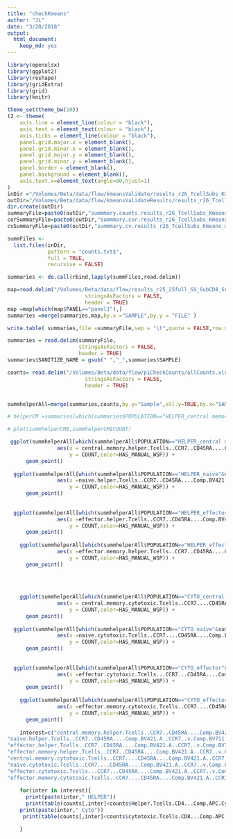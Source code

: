 ```yaml
---
title: "checkKmeans"
author: "JL"
date: "3/28/2018"
output: 
  html_document: 
    keep_md: yes
---
```





```r
library(openxlsx)
library(ggplot2)
library(reshape)
library(gridExtra)
library(grid)
library(knitr)

theme_set(theme_bw(10))
t2 <- theme(
    axis.line = element_line(colour = "black"),
    axis.text = element_text(colour = "black"),
    axis.ticks = element_line(colour = "black"),
    panel.grid.major.x = element_blank(),
    panel.grid.minor.x = element_blank(),
    panel.grid.major.y = element_blank(),
    panel.grid.minor.y = element_blank(),
    panel.border = element_blank(),
    panel.background = element_blank(),
    axis.text.x=element_text(angle=90,hjust=1)
)
inDir ="/Volumes/Beta/data/flow/kmeansValidate/results_r26_TcellSubs_Kmeans_wsp_v8/"
outDir="/Volumes/Beta/data/flow/kmeansValidateResults/results_r26_TcellSubs_Kmeans_wsp_v8/"
dir.create(outDir)
summaryFile=paste0(outDir,"summmary.counts.results_r26_TcellSubs_Kmeans_wsp_v8.txt")
corSummaryFile=paste0(outDir,"summmary.cor.results_r26_TcellSubs_Kmeans_wsp_v8.txt")
cvSummaryFile=paste0(outDir,"summmary.cv.results_r26_TcellSubs_Kmeans_wsp_v8.txt")

```


```r

summFiles <-
  list.files(inDir,
             pattern = "counts.txt$",
             full = TRUE,
             recursive = FALSE)

summaries <- do.call(rbind,lapply(summFiles,read.delim))

map=read.delim("/Volumes/Beta/data/flow/results_r25_25full_SS_SubCD8_SCD14_Manuals/FULL/all.totalCellCounts.metrics.format.txt",
                         stringsAsFactors = FALSE,
                         header = TRUE)
map =map[which(map$PANEL=="panel1"),]
summaries =merge(summaries,map,by.x ="SAMPLE",by.y = "FILE" )

write.table( summaries,file =summaryFile,sep = "\t",quote = FALSE,row.names = FALSE)

```

```r
summaries = read.delim(summaryFile,
                       stringsAsFactors = FALSE,
                       header = TRUE)
summaries$SANITIZE_NAME = gsub(" ","_",summaries$SAMPLE)

counts= read.delim("/Volumes/Beta/data/flow/p1CheckCounts/allCounts.xln",
                         stringsAsFactors = FALSE,
                         header = TRUE)


summhelperAll=merge(summaries,counts,by.y="Sample",all.y=TRUE,by.x="SAMPLE")

# helperCM =summaries[which(summaries$POPULATION=="HELPER_central memory"),]

# plot(summhelperCM$,summhelperCM$COUNT)

 ggplot(summhelperAll[which(summhelperAll$POPULATION=="HELPER_central memory"&summhelperAll$HAS_MANUAL_WSP==FALSE),],
                aes(x = central.memory.helper.Tcells..CCR7..CD45RA....Comp.BV421.A..CCR7..v.Comp.BV711.A..CD45RA..,
                    y = COUNT,color=HAS_MANUAL_WSP)) +
      geom_point()
 
  ggplot(summhelperAll[which(summhelperAll$POPULATION=="HELPER_naive"&summhelperAll$HAS_MANUAL_WSP==FALSE),],
                aes(x =naive.helper.Tcells..CCR7..CD45RA....Comp.BV421.A..CCR7..v.Comp.BV711.A..CD45RA.. ,
                    y = COUNT,color=HAS_MANUAL_WSP)) +
      geom_point()
 
  
  ggplot(summhelperAll[which(summhelperAll$POPULATION=="HELPER_effector"&summhelperAll$HAS_MANUAL_WSP==FALSE),],
                aes(x =effector.helper.Tcells..CCR7..CD45RA....Comp.BV421.A..CCR7..v.Comp.BV711.A..CD45RA.. ,
                    y = COUNT,color=HAS_MANUAL_WSP)) +
      geom_point()
  
    ggplot(summhelperAll[which(summhelperAll$POPULATION=="HELPER_effector memory"&summhelperAll$HAS_MANUAL_WSP==FALSE),],
                aes(x =effector.memory.helper.Tcells..CCR7..CD45RA....Comp.BV421.A..CCR7..v.Comp.BV711.A..CD45RA.. ,
                    y = COUNT,color=HAS_MANUAL_WSP)) +
      geom_point()
  
    
    
    
    ggplot(summhelperAll[which(summhelperAll$POPULATION=="CYTO_central memory"&summhelperAll$HAS_MANUAL_WSP==FALSE),],
                aes(x = central.memory.cytotoxic.Tcells..CCR7....CD45RA....Comp.BV421.A..CCR7..v.Comp.BV711.A..CD45RA..,
                    y = COUNT,color=HAS_MANUAL_WSP)) +
      geom_point()
 
  ggplot(summhelperAll[which(summhelperAll$POPULATION=="CYTO_naive"&summhelperAll$HAS_MANUAL_WSP==FALSE),],
                aes(x =naive.cytotoxic.Tcells..CCR7....CD45RA....Comp.BV421.A..CCR7..v.Comp.BV711.A..CD45RA.. ,
                    y = COUNT,color=HAS_MANUAL_WSP)) +
      geom_point()
 
  
  ggplot(summhelperAll[which(summhelperAll$POPULATION=="CYTO_effector"&summhelperAll$HAS_MANUAL_WSP==FALSE),],
                aes(x =effector.cytotoxic.Tcells...CCR7...CD45RA....Comp.BV421.A..CCR7..v.Comp.BV711.A..CD45RA.. ,
                    y = COUNT,color=HAS_MANUAL_WSP)) +
      geom_point()
  
    ggplot(summhelperAll[which(summhelperAll$POPULATION=="CYTO_effector memory"&summhelperAll$HAS_MANUAL_WSP==FALSE),],
                aes(x =effector.memory.cytotoxic.Tcells..CCR7....CD45RA....Comp.BV421.A..CCR7..v.Comp.BV711.A..CD45RA.. ,
                    y = COUNT,color=HAS_MANUAL_WSP)) +
      geom_point()
    
    interest=c("central.memory.helper.Tcells..CCR7..CD45RA....Comp.BV421.A..CCR7..v.Comp.BV711.A..CD45RA..",
"naive.helper.Tcells..CCR7..CD45RA....Comp.BV421.A..CCR7..v.Comp.BV711.A..CD45RA..",
"effector.helper.Tcells..CCR7..CD45RA....Comp.BV421.A..CCR7..v.Comp.BV711.A..CD45RA..",
"effector.memory.helper.Tcells..CCR7..CD45RA....Comp.BV421.A..CCR7..v.Comp.BV711.A..CD45RA..",
"central.memory.cytotoxic.Tcells..CCR7....CD45RA....Comp.BV421.A..CCR7..v.Comp.BV711.A..CD45RA..",
"naive.cytotoxic.Tcells..CCR7....CD45RA....Comp.BV421.A..CCR7..v.Comp.BV711.A..CD45RA..",
"effector.cytotoxic.Tcells...CCR7...CD45RA....Comp.BV421.A..CCR7..v.Comp.BV711.A..CD45RA..",
"effector.memory.cytotoxic.Tcells..CCR7....CD45RA....Comp.BV421.A..CCR7..v.Comp.BV711.A..CD45RA..")
    
    for(inter in interest){
      print(paste(inter," HELPER"))
      print(table(counts[,inter]<counts$Helper.Tcells.CD4...Comp.APC.Cy7.A..CD4..v.Comp.BUV396.A..CD8..,counts$HAS_MANUAL_WSP))
    print(paste(inter," Cyto"))
     print(table(counts[,inter]<counts$cytotoxic.Tcells.CD8...Comp.APC.Cy7.A..CD4..v.Comp.BUV396.A..CD8..,counts$HAS_MANUAL_WSP))

    }

```

